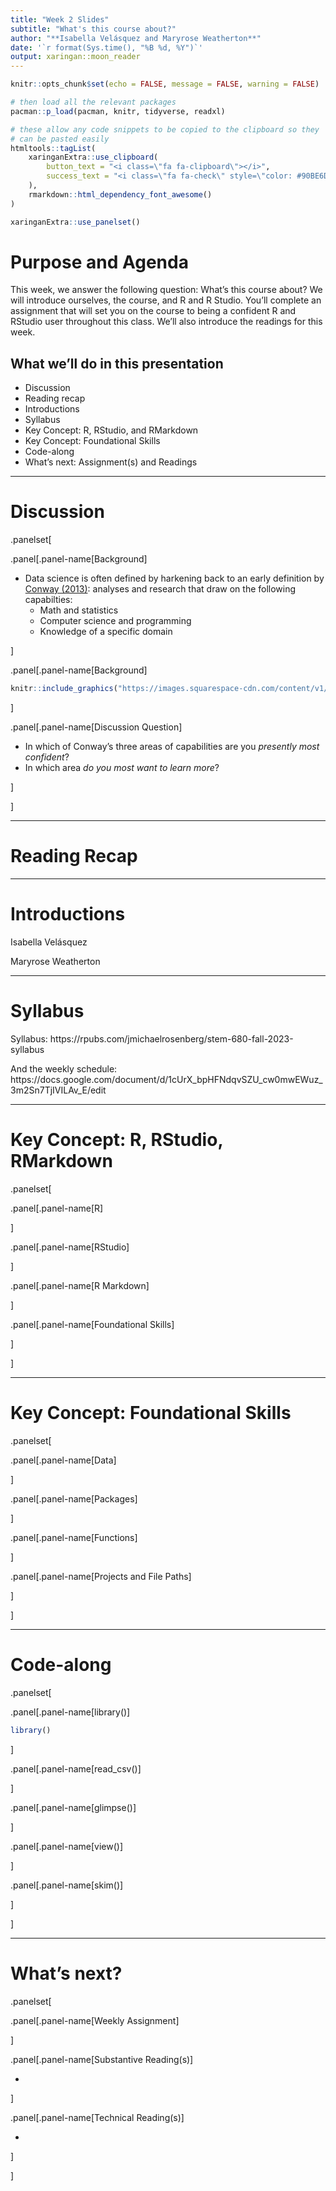 ```yaml
---
title: "Week 2 Slides"
subtitle: "What's this course about?"
author: "**Isabella Velásquez and Maryrose Weatherton**"
date: '`r format(Sys.time(), "%B %d, %Y")`'
output: xaringan::moon_reader
---
```


```r
knitr::opts_chunk$set(echo = FALSE, message = FALSE, warning = FALSE)
```

```r
# then load all the relevant packages
pacman::p_load(pacman, knitr, tidyverse, readxl)
```

```r
# these allow any code snippets to be copied to the clipboard so they 
# can be pasted easily
htmltools::tagList(
    xaringanExtra::use_clipboard(
        button_text = "<i class=\"fa fa-clipboard\"></i>",
        success_text = "<i class=\"fa fa-check\" style=\"color: #90BE6D\"></i>",
    ),
    rmarkdown::html_dependency_font_awesome()
)
```

```r
xaringanExtra::use_panelset()
```



# Purpose and Agenda

This week, we answer the following question: What's this course about? We will introduce ourselves, the course, and R and R Studio. You'll complete an assignment that will set you on the course to being a confident R and RStudio user throughout this class. We'll also introduce the readings for this week.

## What we'll do in this presentation

- Discussion
- Reading recap
- Introductions
- Syllabus
- Key Concept: R, RStudio, and RMarkdown
- Key Concept: Foundational Skills
- Code-along
- What's next: Assignment(s) and Readings

---

# Discussion

.panelset[

.panel[.panel-name[Background]

- Data science is often defined by harkening back to an early definition by [Conway (2013)](http://drewconway.com/zia/2013/3/26/the-data-science-venn-diagram): analyses and research that draw on the following capabilties:
    - Math and statistics
    - Computer science and programming
    - Knowledge of a specific domain

]

.panel[.panel-name[Background]

```r
knitr::include_graphics("https://images.squarespace-cdn.com/content/v1/5150aec6e4b0e340ec52710a/1364352051365-HZAS3CLBF7ABLE3F5OBY/Data_Science_VD.png?format=2500w")
```

]

.panel[.panel-name[Discussion Question]

- In which of Conway's three areas of capabilities are you _presently most confident_?
- In which area _do you most want to learn more_?

]

]


---

# Reading Recap



---

# Introductions

Isabella Velásquez  

Maryrose Weatherton 

---

# Syllabus

Syllabus: https://rpubs.com/jmichaelrosenberg/stem-680-fall-2023-syllabus

And the weekly schedule: https://docs.google.com/document/d/1cUrX_bpHFNdqvSZU_cw0mwEWuz_3m2Sn7TjIVILAv_E/edit

---

# Key Concept: R, RStudio, RMarkdown

.panelset[

.panel[.panel-name[R]

]

.panel[.panel-name[RStudio]

]

.panel[.panel-name[R Markdown]

]

.panel[.panel-name[Foundational Skills]

]


]

---

# Key Concept: Foundational Skills

.panelset[

.panel[.panel-name[Data]

]

.panel[.panel-name[Packages]

]

.panel[.panel-name[Functions]

]

.panel[.panel-name[Projects and File Paths]

]


]

---

# Code-along

.panelset[

.panel[.panel-name[library()]

```r
library()
```

]

.panel[.panel-name[read_csv()]

]

.panel[.panel-name[glimpse()]

]

.panel[.panel-name[view()]

]

.panel[.panel-name[skim()]

]


]

---

# What's next?

.panelset[


.panel[.panel-name[Weekly Assignment]


]

.panel[.panel-name[Substantive Reading(s)]

- 

]

.panel[.panel-name[Technical Reading(s)]

- 

]

]
